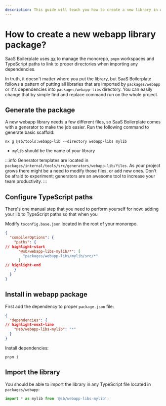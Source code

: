 ```yaml
---
description: This guide will teach you how to create a new library in webapp-libs directory and import it in webapp
---
```


# How to create a new webapp library package?

SaaS Boilerplate uses [nx](https://nx.dev/) to manage the monorepo, `pnpm` workspaces and TypeScript paths to link to
proper directories when importing any dependencies.

In truth, it doesn't matter where you put the library, but SaaS Boilerplate follows a pattern of putting all libraries
that are imported by `packages/webapp` or it's dependencies into `packages/webapp-libs` directory. You can easily change that by
simple find and replace command run on the whole project.

## Generate the package

A new webapp library needs a few different files, so SaaS Boilerplate comes with a generator to make the job easier.
Run the following command to generate basic scaffold:

```shell
nx g @sb/tools:webapp-lib --directory webapp-libs mylib
```

- `mylib` should be the name of your library

:::info
Generator templates are located in `packages/internal/tools/src/generators/webapp-lib/files`.
As your project grows there might be a need to modify those files, or add new ones. Don't be afraid to experiment;
generators are an awesome tool to increase your team productivity.
:::



## Configure TypeScript paths

There's one manual step that you need to perform yourself for now: adding your lib to TypeScript paths so that when you

Modify `tsconfig.base.json` located in the root of your monorepo.

```json title=tsconfig.base.json
{
  "compilerOptions": {
    "paths": {
// highlight-start
      "@sb/webapp-libs-mylib/*": [
        "packages/webapp-libs/mylib/src/*"
      ]
// highlight-end
    }
  }
}

```

## Install in webapp package

First add the dependency to proper `package.json` file:

```json title=packages/webapp/package.json
{
  "dependencies": {
// highlight-next-line
    "@sb/webapp-libs-mylib": "*"
  }
}
```

Install dependencies:

```shell
pnpm i
```

## Import the library

You should be able to import the library in any TypeScript file located in `packages/webapp`:
```ts
import * as mylib from '@sb/webapp-libs-mylib';
```